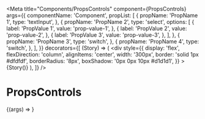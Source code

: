 
<Meta
  title="Components/PropsControls"
  component={PropsControls}
  args={{
    componentName: 'Component',
    propList: [
      {
        propName: 'PropName 1',
        type: 'textInput',
      },
      {
        propName: 'PropName 2',
        type: 'select',
        options: [
          {
            label: 'PropValue 1',
            value: 'prop-value-1',
          },
          {
            label: 'PropValue 2',
            value: 'prop-value-2',
          },
          {
            label: 'PropValue 3',
            value: 'prop-value-3',
          },
        ],
      },
      {
        propName: 'PropName 3',
        type: 'switch',
      },
      {
        propName: 'PropName 4',
        type: 'switch',
      },
    ],
  }}
  decorators={[
    (Story) => (
      <div
        style={{
          display: 'flex',
          flexDirection: 'column',
          alignItems: 'center',
          width: '300px',
          border: 'solid 1px #dfdfdf',
          borderRadius: '8px',
          boxShadow: '0px 0px 10px #d1d1d1',
        }}
      >
        {Story()}
      </div>
    ),
  ]}
/>

# PropsControls

<Canvas>
  <Story name="PropsControls">{(args) => <PropsControls {...args} />}</Story>
</Canvas>
